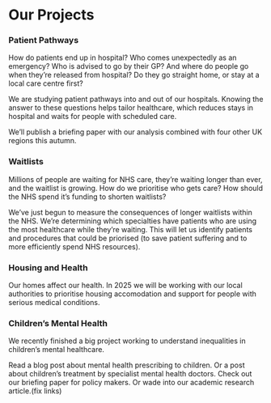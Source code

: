 # Our Projects {.unnumbered}

### Patient Pathways

How do patients end up in hospital? Who comes unexpectedly as an emergency? Who is advised to go by their GP? And where do people go when they’re released from hospital? Do they go straight home, or stay at a local care centre first?

We are studying patient pathways into and out of our hospitals. Knowing the answer to these questions helps tailor healthcare, which reduces stays in hospital and waits for people with scheduled care.

We’ll publish a briefing paper with our analysis combined with four other UK regions this autumn.

### Waitlists

Millions of people are waiting for NHS care, they’re waiting longer than ever, and the waitlist is growing. How do we prioritise who gets care? How should the NHS spend it’s funding to shorten waitlists?

We’ve just begun to measure the consequences of longer waitlists within the NHS. We’re determining which specialties have patients who are using the most healthcare while they’re waiting. This will let us identify patients and procedures that could be priorised (to save patient suffering and to more efficiently spend NHS resources).

### Housing and Health

Our homes affect our health. In 2025 we will be working with our local authorities to prioritise housing accomodation and support for people with serious medical conditions.  

### Children's Mental Health

We recently finished a big project working to understand inequalities in children’s mental healthcare.

Read a blog post about mental health prescribing to children. Or a post about children’s treatment by specialist mental health doctors. Check out our briefing paper for policy makers. Or wade into our academic research article.(fix links)